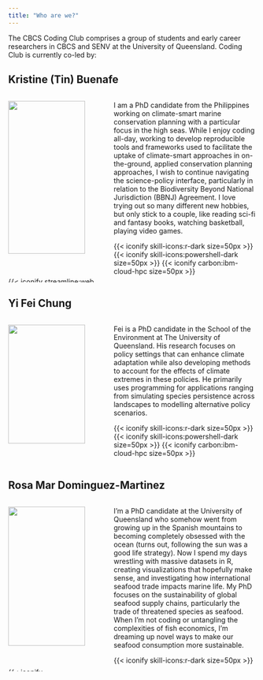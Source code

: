 ```yaml
---
title: "Who are we?"
---
```


The CBCS Coding Club comprises a group of students and early career researchers in CBCS and SENV at the University of Queensland. Coding Club is currently co-led by:

## Kristine (Tin) Buenafe

::::: columns
::: {.column width="40%" align="center"}
<img src="images/Tin_Buenafe_cropped.jpg" style="width: 90%; object-fit: contain"/>

<a href="https://snbuenafe.github.io" target="_blank" class="icons">{{< iconify streamline:web >}}</a> 
<a href="https://scholar.google.com/citations?user=jEIS64UAAAAJ&hl=en&oi=ao" target="_blank" class="icons">{{< iconify academicons:google-scholar >}}</a> 
<a href="www.linkedin.com/in/tin-buenafe" target="_blank" class="icons">{{< iconify mdi:linkedin >}}</a> <a href="mailto:k.buenafe@uq.edu.au" target="_blank" class="icons">{{< iconify mdi-light:email >}}</a> 
:::

::: {.column width="60%"}
I am a PhD candidate from the Philippines working on climate-smart marine conservation planning with a particular focus in the high seas. While I enjoy coding all-day, working to develop reproducible tools and frameworks used to facilitate the uptake of climate-smart approaches in on-the-ground, applied conservation planning approaches, I wish to continue navigating the science-policy interface, particularly in relation to the Biodiversity Beyond National Jurisdiction (BBNJ) Agreement. I love trying out so many different new hobbies, but only stick to a couple, like reading sci-fi and fantasy books, watching basketball, playing video games.

{{< iconify skill-icons:r-dark size=50px >}}  {{< iconify skill-icons:powershell-dark size=50px >}} {{< iconify carbon:ibm-cloud-hpc size=50px >}}  
:::
:::::

## Yi Fei Chung

::::: columns
::: {.column width="40%" align="center"}
<img src="images/Fei_Chung_cropped.jpg" style="width: 90%; object-fit: contain"/>

<a href="https://scholar.google.com/citations?hl=en&user=DRhjtzwAAAAJ" target="_blank" class="icons">{{< iconify academicons:google-scholar >}}</a> 
<a href="https://www.linkedin.com/in/chungyifei/" target="_blank" class="icons">{{< iconify mdi:linkedin >}}</a>
<a href="mailto:yifei.chung@uq.edu.au" target="_blank" class="icons">{{< iconify mdi-light:email >}}</a> 
:::

::: {.column width="60%"}
Fei is a PhD candidate in the School of the Environment at The University of Queensland. His research focuses on policy settings that can enhance climate adaptation while also developing methods to account for the effects of climate extremes in these policies. He primarily uses programming for applications ranging from simulating species persistence across landscapes to modelling alternative policy scenarios.

{{< iconify skill-icons:r-dark size=50px >}}  {{< iconify skill-icons:powershell-dark size=50px >}} {{< iconify carbon:ibm-cloud-hpc size=50px >}}
:::
:::::

## Rosa Mar Dominguez-Martinez

::::: columns
::: {.column width="40%" align="center"}
<img src="images/Rosa_Dominguez_Martinez_cropped.jpg" style="width: 90%; object-fit: contain"/>

<a href="https://scholar.google.com/citations?hl=en&user=mUWn6W0AAAAJ" target="_blank" class="icons">{{< iconify academicons:google-scholar >}}</a> 
<a href="https://www.linkedin.com/in/rosa-mar-dominguez-martinez-427a5014a/" target="_blank" class="icons">{{< iconify mdi:linkedin >}}</a> <a href="mailto:r.dominguezmartinez@uq.edu.au" target="_blank" class="icons">{{< iconify mdi-light:email >}}</a> 
:::

::: {.column width="60%"}
I'm a PhD candidate at the University of Queensland who somehow went from growing up in the Spanish mountains to becoming completely obsessed with the ocean (turns out, following the sun was a good life strategy). Now I spend my days wrestling with massive datasets in R, creating visualizations that hopefully make sense, and investigating how international seafood trade impacts marine life. My PhD focuses on the sustainability of global seafood supply chains, particularly the trade of threatened species as seafood. When I'm not coding or untangling the complexities of fish economics, I'm dreaming up novel ways to make our seafood consumption more sustainable.

{{< iconify skill-icons:r-dark size=50px >}} 
:::
:::::
